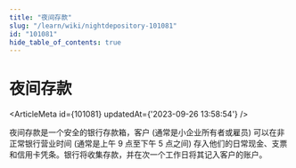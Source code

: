 ```yaml
---
title: "夜间存款"
slug: "/learn/wiki/nightdepository-101081"
id: "101081"
hide_table_of_contents: true
---
```



# 夜间存款

<ArticleMeta id={101081} updatedAt={'2023-09-26 13:58:54'} />
<div className='border-solid border-b border-t-0 my-4 border-[var(--ifm-color-gray-300)]' />

夜间存款是一个安全的银行存款箱，客户 (通常是小企业所有者或雇员) 可以在非正常银行营业时间 (通常是上午 9 点至下午 5 点之间) 存入他们的日常现金、支票和信用卡凭条。银行将收集存款，并在次一个工作日将其记入客户的账户。
